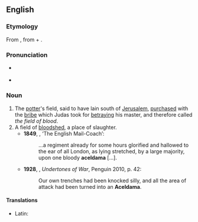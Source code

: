 ==English==

===Etymology===
From {{der|en|grc|Ἀκελδαμάχ}}, from {{der|en|arc|חקל||field|sc=Hebr}} + {{m|arc|דמא||blood|sc=Hebr}}.

===Pronunciation===
* {{a|UK|US}} {{IPA|en|/əˈsɛldəmə/|/əˈkeldəmə/}}
* {{hyphenation|en|a|cel|da|ma}}

===Noun===
{{en-noun}}

# The [[potter]]'s field, said to have lain south of [[Jerusalem]], [[purchased]] with the [[bribe]] which Judas took for [[betraying]] his master, and therefore called ''the field of blood''.
# A field of [[bloodshed]], a place of slaughter. {{defdate|from 17th c.}}
#* '''1849''', {{w|Thomas de Quincey}}, ‘The English Mail-Coach’:
#*: …a regiment already for some hours glorified and hallowed to the ear of all London, as lying stretched, by a large majority, upon one bloody '''aceldama''' […].
#* '''1928''', {{w|Edmund Blunden}}, ''Undertones of War'', Penguin 2010, p. 42:
#*: Our own trenches had been knocked silly, and all the area of attack had been turned into an '''Aceldama'''.

====Translations====
{{trans-top|the potter's field purchased with the bribe which Judas took for betraying his master}}
{{trans-mid}}
{{trans-bottom}}

{{trans-top|figuratively, a field of bloodshed}}
{{trans-mid}}
{{trans-bottom}}

{{checktrans-top}}
* Latin: {{t-check|la|aceldama|f}}
{{trans-mid}}
{{trans-bottom}}